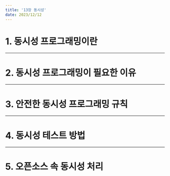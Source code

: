---
title: '13장 동시성'
date: 2023/12/12
---

# 1. 동시성 프로그래밍이란

---

# 2. 동시성 프로그래밍이 필요한 이유

---

# 3. 안전한 동시성 프로그래밍 규칙

---

# 4. 동시성 테스트 방법

---

# 5. 오픈소스 속 동시성 처리
